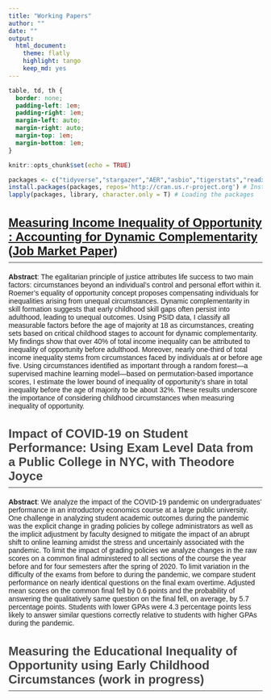 ---
title: "Working Papers"
author: ""
date: ""
output: 
  html_document: 
    theme: flatly
    highlight: tango
    keep_md: yes
---


<style type="text/css">

h1 {
  font-family: 'Source Sans Pro', sans-serif;
  font-size: 28px;
  color: #333333;
  border-bottom: 2px solid #333333;
  padding-bottom: 10px;
}

h2 {
  font-family: 'Source Sans Pro', sans-serif;
  font-size: 24px;
  color: #444444;
  border-bottom: 1px solid #444444;
  padding-bottom: 8px;
}

h3 {
  font-family: 'Source Sans Pro', sans-serif;
  font-size: 20px;
  color: #555555;
  font-style: italic;
}

body {
  font-family: 'Source Sans Pro', sans-serif;
  font-weight: 400;
}
</style>

```{css, echo = FALSE}

table, td, th {
  border: none;
  padding-left: 1em;
  padding-right: 1em;
  margin-left: auto;
  margin-right: auto;
  margin-top: 1em;
  margin-bottom: 1em;
}

```

```{r setup, include=FALSE}
knitr::opts_chunk$set(echo = TRUE)
```


 
```{r packages, include=FALSE, message=FALSE, warning=FALSE,results='hide'}
packages <- c("tidyverse","stargazer","AER","asbio","tigerstats","readxl","foreign","wooldridge","moderndive","gridExtra","haven","car") ## This is how you define an object (which is a vector here)
install.packages(packages, repos='http://cran.us.r-project.org') # Installing packages at once
lapply(packages, library, character.only = T) # Loading the packages
```



## [Measuring Income Inequality of Opportunity : Accounting for Dynamic Complementarity (Job Market Paper)](/Slides_4000/Example_Codes.html)

**Abstract**: The egalitarian principle of justice attributes life success to two main factors: circumstances beyond an individual's control and personal effort within it. Roemer's equality of opportunity concept proposes compensating individuals for inequalities arising from unequal circumstances. Dynamic complementarity in skill formation suggests that early childhood skill gaps often persist into adulthood, leading to unequal outcomes. Using PSID data, I classify all measurable factors before the age of majority at 18 as circumstances, creating sets based on critical childhood stages to account for dynamic complementarity. My findings show that over 40% of total income inequality can be attributed to inequality of opportunity before adulthood. Moreover, nearly one-third of total income inequality stems from circumstances faced by individuals at or before age five. Using circumstances identified as important through a random forest—a supervised machine learning model—based on permutation-based importance scores, I estimate the lower bound of inequality of opportunity's share in total inequality before the age of majority to be about 32%. These results underscore the importance of considering childhood circumstances when measuring inequality of opportunity.


## Impact of COVID-19 on Student Performance: Using Exam Level Data from a Public College in NYC, with Theodore Joyce

**Abstract**: We analyze the impact of the COVID-19 pandemic on undergraduates’ performance in an introductory economics course at a large public university. One challenge in analyzing student academic outcomes during the pandemic was the explicit change in grading policies by college administrators as well as the implicit adjustment by faculty designed to mitigate the impact of an abrupt shift to online learning amidst the stress and uncertainly associated with the pandemic. To limit the impact of grading policies we analyze changes in the raw scores on a common final administered to all sections of the course the year before and for four semesters after the spring of 2020. To limit variation in the difficulty of the exams from before to during the pandemic, we compare student performance on nearly identical questions on the final exam overtime. Adjusted mean scores on the common final fell by 0.6 points and the probability of answering the qualitatively same question on the final fell, on average, by 5.7 percentage points. Students with lower GPAs were 4.3 percentage points less likely to answer similar questions correctly relative to students with higher GPAs during the pandemic.


## Measuring the Educational Inequality of Opportunity using Early Childhood Circumstances (work in progress)
